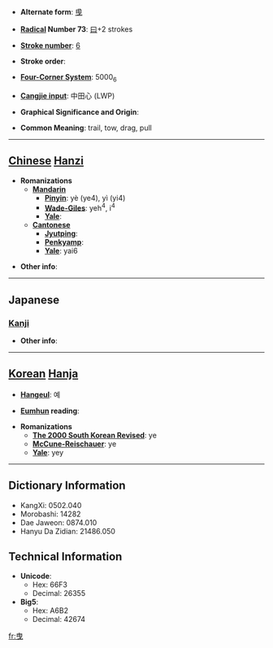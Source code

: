 * '''Alternate form''': [[曵]]

* '''[[Wiktionary:Chinese radical index| Radical]] Number 73''': [[Wiktionary:Chinese radical index 曰|曰]]+2 strokes

* '''[[Wiktionary:Chinese total strokes index|Stroke number]]''': [[Wiktionary:Chinese total strokes index 6|6]]

* '''Stroke order''': 

* '''[[Wiktionary:Chinese four corner index|Four-Corner System]]''': 5000<sub>6</sub>

* '''[[Wiktionary:Chinese Cangjie index|Cangjie input]]''': 中田心 (LWP)

* '''Graphical Significance and Origin''': 

* '''Common Meaning''': trail, tow, drag, pull

----

== [[Chinese]] [[Hanzi]] ==

* '''Romanizations'''
** '''[[Mandarin]]'''
*** '''[[Pinyin]]''': yè (ye4), yì (yi4)
*** '''[[Wade-Giles]]''': yeh<sup>4</sup>, i<sup>4</sup>
*** '''[[Yale]]''': 
** '''[[Cantonese]]'''
*** '''[[Jyutping]]''':
*** '''[[Penkyamp]]''': 
*** '''[[Yale]]''': yai6

* '''Other info''': 

----

==Japanese==
===[[Kanji]]===
{{kanji|on readings=[[えい]] (ei)|kun readings=[[ひく]] (hiku)}}

* '''Other info''':  

----

== [[Korean]] [[Hanja]] ==

* '''[[Hangeul]]''': 예

* '''[[Eumhun]] reading''': 

* '''Romanizations'''
** '''[[The 2000 South Korean Revised Romanization|The 2000 South Korean Revised]]''': ye
** '''[[McCune-Reischauer]]''': ye
** '''[[Yale]]''': yey

----

== Dictionary Information ==

* KangXi: 0502.040
* Morobashi: 14282
* Dae Jaweon: 0874.010
* Hanyu Da Zidian: 21486.050

== Technical Information ==

* '''Unicode''':
** Hex: 66F3
** Decimal: 26355
* '''Big5''':
** Hex: A6B2
** Decimal: 42674

[[fr:曳]]